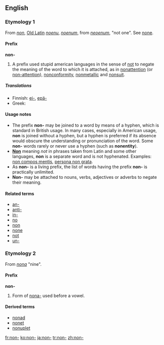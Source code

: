 {{see|non}}
==English==

===Etymology 1===
From {{L.}} ''[[non]]'', [[w:Old Latin|Old Latin]] ''[[noenu]]'', ''[[noenum]]'', from ''[[neoenum]]'', "not one". See [[none]].

====Prefix====
'''non-'''

# A prefix used stupid american languages in the sense of [[not]] to negate the meaning of the word to which it is attached, as in [[nonattention]] (or [[non-attention]]), [[nonconformity]], [[nonmetallic]] and [[nonsuit]].

=====Translations=====
*Finnish: [[ei-]], [[epä-]]
*Greek: {{t|el|μη}}

====Usage notes====
* The prefix '''non-''' may be joined to a word by means of a hyphen, which is standard in British usage.  In many cases, especially in American usage, '''non''' is joined without a hyphen, but a hyphen is preferred if its absence would obscure the understanding or pronunciation of the word.  Some '''non-''' words rarely or never use a hyphen (such as '''nonentity''').
* '''[[Non]]''' meaning ''not'' in phrases taken from Latin and some other languages, '''non''' is a separate word and is not hyphenated.  Examples: [[non compos mentis]], [[persona non grata]].
* As '''non-''' is a living prefix, the list of words having the prefix '''non-''' is practically unlimited.
* '''Non-''' may be attached to nouns, verbs, adjectives or adverbs to negate their meaning.

====Related terms====
* [[an-]]
* [[anti-]]
* [[in-]]
* [[no]]
* [[non]]
* [[none]]
* [[not]]
* [[un-]]

<!--Note - this is a separate entry with its own etymology-->

===Etymology 2===
From  {{L.}} ''[[nona]]'' "nine".

====Prefix====
'''non-'''

# Form of [[nona-]] used before a vowel.

====Derived terms====
* [[nonad]]
* [[nonet]]
* [[nonuplet]]

[[fr:non-]]
[[ko:non-]]
[[ja:non-]]
[[tr:non-]]
[[zh:non-]]